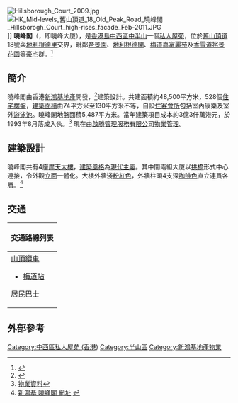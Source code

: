 [[File:Hillsborough_Court_2009.jpg|thumb]]
[[File:HK_Mid-levels_舊山頂道_18_Old_Peak_Road_曉峰閣_Hillsborogh_Court_high-rises_facade_Feb-2011.JPG|thumb]]]]
'''曉峰閣'''（{{lang-en|'''Hillsborough Court'''}}，即曉峰大廈），是[[香港島|香港島]][[中西區_(香港)|中西區]][[中半山|中半山]]一個[[私人屋苑|私人屋苑]]，位於[[舊山頂道|舊山頂道]]18號與[[地利根德里|地利根德里]]交界，毗鄰[[帝景園|帝景園]]、[[地利根德閣|地利根德閣]]、[[梅道|梅道]][[嘉富麗苑|嘉富麗苑]]及[[香雪道|香雪道]][[裕景花園|裕景花園]]等[[豪宅|豪宅]]群。<ref>{{Cite web |url=http://hk.centamap.com/gc/centamaplocation.aspx?x=833734&y=815160&sx=833734.53192&sy=815160.34075&z=2&lg=b5 |title=中原地圖 曉峰閣 |accessdate=2011-01-22 |archive-date=2020-03-27 |archive-url=https://web.archive.org/web/20200327194404/http://hk.centamap.com/gc/centamaplocation.aspx?x=833734&y=815160&sx=833734.53192&sy=815160.34075&z=2&lg=b5 |dead-url=no }}</ref>

==簡介==
曉峰閣由香港[[新鴻基地產|新鴻基地產]]開發，{{le|王董建築師事務所|Wong Tung & Partners}}<ref>{{Cite web |url=http://www.emporis.com/application/?nav=company&lng=3&id=101108 |title=存档副本 |accessdate=2011-01-23 |archive-date=2020-03-27 |archive-url=https://web.archive.org/web/20200327194315/https://www.emporis.com/companies/101108/wong-tung-partners-limited-hong-kong-china |dead-url=no }}</ref>建築設計。共建面積約48,500平方米，528個[[住宅|住宅]][[樓盤|樓盤]]，[[建築面積|建築面積]]由74平方米至130平方米不等，自設[[住客會所|住客會所]]包括室內康樂及室外[[游泳池|游泳池]]。曉峰閣地盤面積5,487平方米。當年建築項目成本約3億3仟萬港元，於1993年8月落成入伙。<ref>[http://www.centadata.com/ptest.aspx?type=1&code=SKBYBPKXPE&info=basicinfo&code2=&page=0 物業資料]{{Dead link}}</ref>
現在由[[啟勝管理服務有限公司|啟勝管理服務有限公司]][[物業管理|物業管理]]。

==建築設計==
曉峰閣共有4座[[摩天大樓|摩天大樓]]，[[建築風格|建築風格]]為[[現代主義建築|現代主義]]。其中間兩組大廈以[[拱橋|拱橋]]形式中心連接，令外觀[[立面|立面]]一體化。大樓外牆淺[[粉紅色|粉紅色]]，外牆柱頭4支深[[咖啡色|咖啡色]]直立連貫各層。<ref>[http://www.shkrealestate.com.hk/hills/ 新鴻基 曉峰閣 網址] {{webarchive|url=https://web.archive.org/web/20090616125303/http://www.shkrealestate.com.hk/hills/ |date=2009-06-16 }}{{cite web |url=http://www.shkp.com/en/scripts/property/property_landmark_residential.php |title=存档副本 |accessdate=2011-01-23 |deadurl=yes |archiveurl=https://web.archive.org/web/20090830061846/http://www.shkp.com/en/scripts/property/property_landmark_residential.php |archivedate=2009-08-30 }}</ref>

==交通==
{| class="mw-collapsible mw-collapsed wikitable" style="background:white; margin: 0 auto; width: auto;" 
! 交通路線列表
|-
|
;[[山頂纜車|山頂纜車]]
*[[梅道站|梅道站]]

;居民巴士
{{港島居民巴士簡單列表|HR67}}
|}

==外部參考==
{{commonscat|Hillsborough Court, Hong Kong}}
{{reflist}}
{{shkp}}

[[Category:中西區私人屋苑_(香港)|Category:中西區私人屋苑 (香港)]]
[[Category:半山區|Category:半山區]]
[[Category:新鴻基地產物業|Category:新鴻基地產物業]]